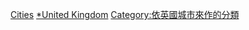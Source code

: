 {{Portal|政治|英國}}

[[Category:英國政治|Cities]]
[[Category:各城市政治|*United Kingdom]]
[[Category:依英國城市來作的分類|Category:依英國城市來作的分類]]